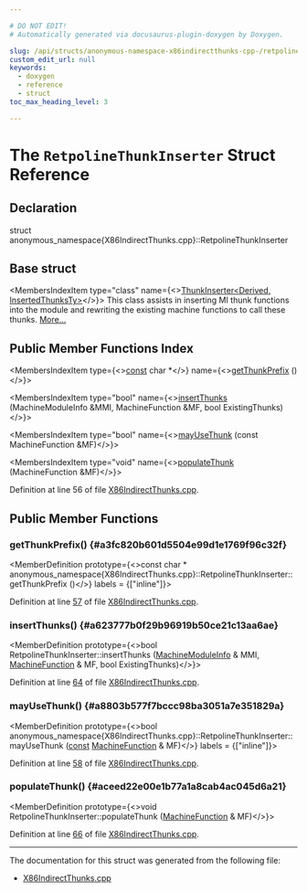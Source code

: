 ```yaml
---

# DO NOT EDIT!
# Automatically generated via docusaurus-plugin-doxygen by Doxygen.

slug: /api/structs/anonymous-namespace-x86indirectthunks-cpp-/retpolinethunkinserter
custom_edit_url: null
keywords:
  - doxygen
  - reference
  - struct
toc_max_heading_level: 3

---
```





# The `RetpolineThunkInserter` Struct Reference

<DoxygenPage pluginConfig={pluginConfig}>



## Declaration

<CodeBlock>struct anonymous_namespace{X86IndirectThunks.cpp}::RetpolineThunkInserter</CodeBlock>

## Base struct

<MembersIndex>

<MembersIndexItem
  type="class"
  name={<><a href="/docs/api/classes/llvm/thunkinserter">ThunkInserter&lt;Derived, InsertedThunksTy&gt;</a></>}>
This class assists in inserting MI thunk functions into the module and rewriting the existing machine functions to call these thunks. <a href="/docs/api/classes/llvm/thunkinserter/#details">More...</a>
</MembersIndexItem>

</MembersIndex>

## Public Member Functions Index

<MembersIndex>

<MembersIndexItem
  type={<><a href="/docs/api/files/lib/lib/target/lib/target/aarch64/aarch64promoteconstant-cpp/#a90f8350fecae261c25be85d38b451bff">const</a> char &#42;</>}
  name={<><a href="#a3fc820b601d5504e99d1e1769f96c32f">getThunkPrefix</a> ()</>}>
</MembersIndexItem>

<MembersIndexItem
  type="bool"
  name={<><a href="#a623777b0f29b96919b50ce21c13aa6ae">insertThunks</a> (MachineModuleInfo &amp;MMI, MachineFunction &amp;MF, bool ExistingThunks)</>}>
</MembersIndexItem>

<MembersIndexItem
  type="bool"
  name={<><a href="#a8803b577f7bccc98ba3051a7e351829a">mayUseThunk</a> (const MachineFunction &amp;MF)</>}>
</MembersIndexItem>

<MembersIndexItem
  type="void"
  name={<><a href="#aceed22e00e1b77a1a8cab4ac045d6a21">populateThunk</a> (MachineFunction &amp;MF)</>}>
</MembersIndexItem>

</MembersIndex>


Definition at line 56 of file <a href="/docs/api/files/lib/lib/target/lib/target/x86/x86indirectthunks-cpp">X86IndirectThunks.cpp</a>.

<SectionDefinition>

## Public Member Functions

### getThunkPrefix() {#a3fc820b601d5504e99d1e1769f96c32f}

<MemberDefinition
  prototype={<>const char &#42; anonymous&#95;namespace&#123;X86IndirectThunks.cpp&#125;::RetpolineThunkInserter::getThunkPrefix ()</>}
  labels = {["inline"]}>

Definition at line <a href="/docs/api/files/lib/lib/target/lib/target/x86/x86indirectthunks-cpp/#l00057">57</a> of file <a href="/docs/api/files/lib/lib/target/lib/target/x86/x86indirectthunks-cpp">X86IndirectThunks.cpp</a>.
</MemberDefinition>

### insertThunks() {#a623777b0f29b96919b50ce21c13aa6ae}

<MemberDefinition
  prototype={<>bool RetpolineThunkInserter::insertThunks (<a href="/docs/api/classes/llvm/machinemoduleinfo">MachineModuleInfo</a> &amp; MMI, <a href="/docs/api/classes/llvm/machinefunction">MachineFunction</a> &amp; MF, bool ExistingThunks)</>}>

Definition at line <a href="/docs/api/files/lib/lib/target/lib/target/x86/x86indirectthunks-cpp/#l00064">64</a> of file <a href="/docs/api/files/lib/lib/target/lib/target/x86/x86indirectthunks-cpp">X86IndirectThunks.cpp</a>.
</MemberDefinition>

### mayUseThunk() {#a8803b577f7bccc98ba3051a7e351829a}

<MemberDefinition
  prototype={<>bool anonymous&#95;namespace&#123;X86IndirectThunks.cpp&#125;::RetpolineThunkInserter::mayUseThunk (<a href="/docs/api/files/lib/lib/target/lib/target/aarch64/aarch64promoteconstant-cpp/#a90f8350fecae261c25be85d38b451bff">const</a> <a href="/docs/api/classes/llvm/machinefunction">MachineFunction</a> &amp; MF)</>}
  labels = {["inline"]}>

Definition at line <a href="/docs/api/files/lib/lib/target/lib/target/x86/x86indirectthunks-cpp/#l00058">58</a> of file <a href="/docs/api/files/lib/lib/target/lib/target/x86/x86indirectthunks-cpp">X86IndirectThunks.cpp</a>.
</MemberDefinition>

### populateThunk() {#aceed22e00e1b77a1a8cab4ac045d6a21}

<MemberDefinition
  prototype={<>void RetpolineThunkInserter::populateThunk (<a href="/docs/api/classes/llvm/machinefunction">MachineFunction</a> &amp; MF)</>}>

Definition at line <a href="/docs/api/files/lib/lib/target/lib/target/x86/x86indirectthunks-cpp/#l00066">66</a> of file <a href="/docs/api/files/lib/lib/target/lib/target/x86/x86indirectthunks-cpp">X86IndirectThunks.cpp</a>.
</MemberDefinition>

</SectionDefinition>

<hr/>

The documentation for this struct was generated from the following file:

<ul>
<li><a href="/docs/api/files/lib/lib/target/lib/target/x86/x86indirectthunks-cpp">X86IndirectThunks.cpp</a></li>
</ul>

</DoxygenPage>
